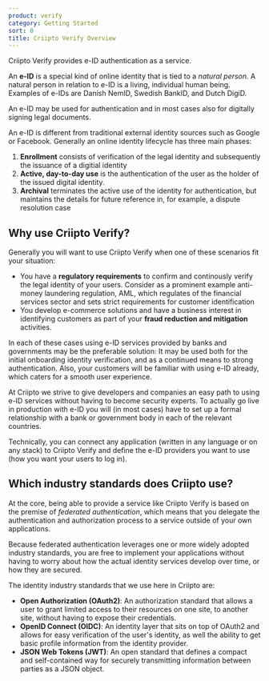 ```yaml
---
product: verify
category: Getting Started
sort: 0
title: Criipto Verify Overview
---
```



Criipto Verify provides e-ID authentication as a service.

<Highlight icon="file-lines">

  An **e-ID** is a special kind of online identity that is tied to a *natural person*. A natural person in relation to e-ID is a living, individual human being. Examples of e-IDs are Danish NemID, Swedish BankID, and Dutch DigiD.

  An e-ID may be used for authentication and in most cases also for digitally signing legal documents.

</Highlight>

An e-ID is different from traditional external identity sources such as Google or Facebook. Generally an online identity lifecycle has three main phases:

1. **Enrollment** consists of verification of the legal identity and subsequently the issuance of a digitial identity
2. **Active, day-to-day use** is the authentication of the user as the holder of the issued digital identity.
3. **Archival** terminates the active use of the identity for authentication, but maintains the details for future reference in, for example, a dispute resolution case

## Why use Criipto Verify?

Generally you will want to use Criipto Verify when one of these scenarios fit your situation:

- You have a **regulatory requirements** to confirm and continously verify the legal identity of your users. Consider as a prominent example anti-money laundering regulation, AML, which regulates of the financial services sector and sets strict requirements for customer identification
- You develop e-commerce solutions and have a business interest in identifying customers as part of your **fraud reduction and mitigation** activities.

In each of these cases using e-ID services provided by banks and governments may be the preferable solution: It may be used both for the initial onboarding identity verification, and as a continued means to strong authentication. Also, your customers will be familiar with using e-ID already, which caters for a smooth user experience.

At Criipto we strive to give developers and companies an easy path to using e-ID services without having to become security experts. To actually go live in production with e-ID you will (in most cases) have to set up a formal relationship with a bank or government body in each of the relevant countries.

Technically, you can connect any application (written in any language or on any stack) to Criipto Verify and define the e-ID providers you want to use (how you want your users to log in). 

## Which industry standards does Criipto use?

At the core, being able to provide a service like Criipto Verify is based on the premise of *federated authentication*, which means that you delegate the authentication and authorization process to a service outside of your own applications. 

Because federated authentication leverages one or more widely adopted industry standards, you are free to implement your applications without having to worry about how the actual identity services develop over time, or how they are secured.

The identity industry standards that we use here in Criipto are:

- **Open Authorization (OAuth2)**: An authorization standard that allows a user to grant limited access to their resources on one site, to another site, without having to expose their credentials. 
- **OpenID Connect (OIDC)**: An identity layer that sits on top of OAuth2 and allows for easy verification of the user's identity, as well the ability to get basic profile information from the identity provider.
- **JSON Web Tokens (JWT)**: An open standard that defines a compact and self-contained way for securely transmitting information between parties as a JSON object.